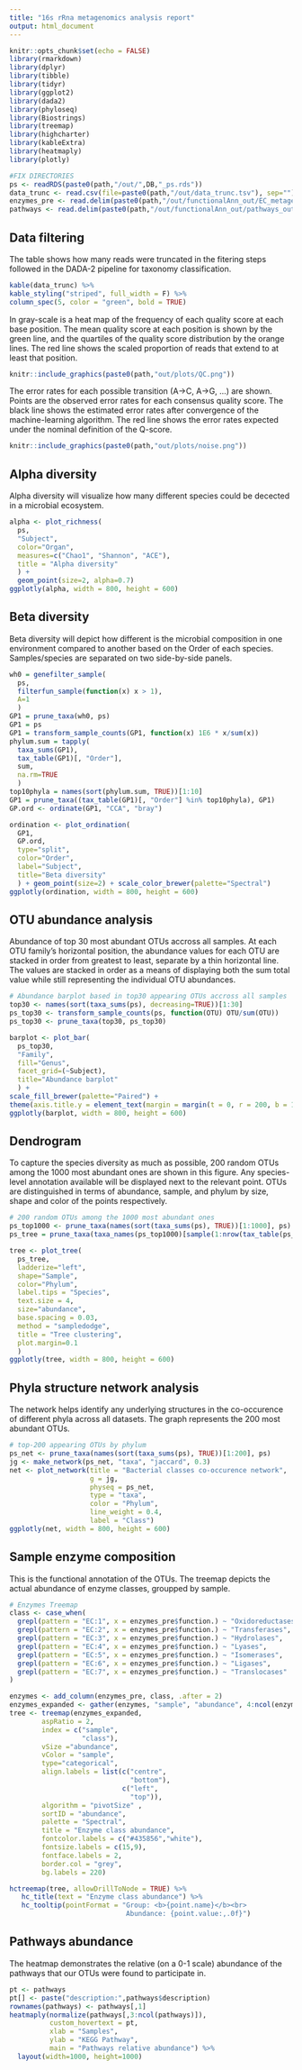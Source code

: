 ```yaml
---
title: "16s rRna metagenomics analysis report"
output: html_document
---
```


```r
knitr::opts_chunk$set(echo = FALSE)
library(rmarkdown)
library(dplyr)
library(tibble)
library(tidyr)
library(ggplot2)
library(dada2)
library(phyloseq)
library(Biostrings)
library(treemap)
library(highcharter)
library(kableExtra)
library(heatmaply)
library(plotly)

#FIX DIRECTORIES
ps <- readRDS(paste0(path,"/out/",DB,"_ps.rds"))
data_trunc <- read.csv(file=paste0(path,"/out/data_trunc.tsv"), sep="")
enzymes_pre <- read.delim(paste0(path,"/out/functionalAnn_out/EC_metagenome_out/pred_metagenome_unstrat_descrip.tsv.gz"))
pathways <- read.delim(paste0(path,"/out/functionalAnn_out/pathways_out/path_abun_unstrat_descrip.tsv.gz"))
```

## Data filtering
The table shows how many reads were truncated in the fitering steps followed in the DADA-2 pipeline for taxonomy classification. 
```r
kable(data_trunc) %>%
kable_styling("striped", full_width = F) %>%
column_spec(5, color = "green", bold = TRUE)
```
In gray-scale is a heat map of the frequency of each quality score at each base position. The mean quality score at each position is shown by the green line, and the quartiles of the quality score distribution by the orange lines. The red line shows the scaled proportion of reads that extend to at least that position.
```r
knitr::include_graphics(paste0(path,"out/plots/QC.png"))
```
The error rates for each possible transition (A→C, A→G, …) are shown. Points are the observed error rates for each consensus quality score. The black line shows the estimated error rates after convergence of the machine-learning algorithm. The red line shows the error rates expected under the nominal definition of the Q-score.
```r
knitr::include_graphics(paste0(path,"out/plots/noise.png"))
```

## Alpha diversity
Alpha diversity will visualize how many different species could be decected in a microbial ecosystem.
```r
alpha <- plot_richness(
  ps,
  "Subject",
  color="Organ",
  measures=c("Chao1", "Shannon", "ACE"),
  title = "Alpha diversity"
  ) + 
  geom_point(size=2, alpha=0.7)
ggplotly(alpha, width = 800, height = 600)
```

## Beta diversity
Beta diversity will depict how different is the microbial composition in one environment compared to another based on the Order of each species. Samples/species are separated on two side-by-side panels.
```r
wh0 = genefilter_sample(
  ps, 
  filterfun_sample(function(x) x > 1), 
  A=1
  )
GP1 = prune_taxa(wh0, ps)
GP1 = ps
GP1 = transform_sample_counts(GP1, function(x) 1E6 * x/sum(x))
phylum.sum = tapply(
  taxa_sums(GP1), 
  tax_table(GP1)[, "Order"], 
  sum, 
  na.rm=TRUE
  )
top10phyla = names(sort(phylum.sum, TRUE))[1:10]
GP1 = prune_taxa((tax_table(GP1)[, "Order"] %in% top10phyla), GP1)
GP.ord <- ordinate(GP1, "CCA", "bray")

ordination <- plot_ordination(
  GP1, 
  GP.ord, 
  type="split", 
  color="Order", 
  label="Subject",
  title="Beta diversity"
  ) + geom_point(size=2) + scale_color_brewer(palette="Spectral")
ggplotly(ordination, width = 800, height = 600)
```

## OTU abundance analysis
Abundance of top 30 most abundant OTUs accross all samples. At each OTU family’s horizontal position, the abundance values for each OTU are stacked in order from greatest to least, separate by a thin horizontal line. The values are stacked in order as a means of displaying both the sum total value while still representing the individual OTU abundances.
```r
# Abundance barplot based in top30 appearing OTUs accross all samples
top30 <- names(sort(taxa_sums(ps), decreasing=TRUE))[1:30]
ps_top30 <- transform_sample_counts(ps, function(OTU) OTU/sum(OTU))
ps_top30 <- prune_taxa(top30, ps_top30)

barplot <- plot_bar(
  ps_top30, 
  "Family", 
  fill="Genus", 
  facet_grid=(~Subject),
  title="Abundance barplot"
  ) +
scale_fill_brewer(palette="Paired") +
theme(axis.title.y = element_text(margin = margin(t = 0, r = 200, b = 100, l = 0)))
ggplotly(barplot, width = 800, height = 600)
```

## Dendrogram
To capture the species diversity as much as possible, 200 random OTUs among the 1000 most abundant ones are shown in this figure. Any species-level annotation available will be displayed next to the relevant point. OTUs are distinguished in terms of abundance, sample, and phylum by size, shape and color of the points respectively.
```r
# 200 random OTUs among the 1000 most abundant ones
ps_top1000 <- prune_taxa(names(sort(taxa_sums(ps), TRUE))[1:1000], ps)
ps_tree = prune_taxa(taxa_names(ps_top1000)[sample(1:nrow(tax_table(ps_top1000)),size = 200)], ps_top1000)

tree <- plot_tree(
  ps_tree,
  ladderize="left",
  shape="Sample",
  color="Phylum",
  label.tips = "Species",
  text.size = 4,
  size="abundance",
  base.spacing = 0.03,
  method = "sampledodge",
  title = "Tree clustering",
  plot.margin=0.1
  )
ggplotly(tree, width = 800, height = 600)
```

## Phyla structure network analysis
The network helps identify any underlying structures in the co-occurence of different phyla across all datasets. The graph represents the 200 most abundant OTUs.
```r
# top-200 appearing OTUs by phylum
ps_net <- prune_taxa(names(sort(taxa_sums(ps), TRUE))[1:200], ps)
jg <- make_network(ps_net, "taxa", "jaccard", 0.3)
net <- plot_network(title = "Bacterial classes co-occurence network", 
                    g = jg,
                    physeq = ps_net,
                    type = "taxa", 
                    color = "Phylum", 
                    line_weight = 0.4, 
                    label = "Class")
ggplotly(net, width = 800, height = 600)
```

## Sample enzyme composition
This is the functional annotation of the OTUs. The treemap depicts the actual abundance of enzyme classes, groupped by sample.
```r
# Enzymes Treemap
class <- case_when(
  grepl(pattern = "EC:1", x = enzymes_pre$function.) ~ "Oxidoreductases",
  grepl(pattern = "EC:2", x = enzymes_pre$function.) ~ "Transferases",
  grepl(pattern = "EC:3", x = enzymes_pre$function.) ~ "Hydrolases",
  grepl(pattern = "EC:4", x = enzymes_pre$function.) ~ "Lyases",
  grepl(pattern = "EC:5", x = enzymes_pre$function.) ~ "Isomerases",
  grepl(pattern = "EC:6", x = enzymes_pre$function.) ~ "Ligases",
  grepl(pattern = "EC:7", x = enzymes_pre$function.) ~ "Translocases"
)

enzymes <- add_column(enzymes_pre, class, .after = 2)
enzymes_expanded <- gather(enzymes, "sample", "abundance", 4:ncol(enzymes))
tree <- treemap(enzymes_expanded,
        aspRatio = 2,
        index = c("sample",
                  "class"),
        vSize ="abundance", 
        vColor = "sample",
        type="categorical",
        align.labels = list(c("centre",
                              "bottom"),
                            c("left",
                              "top")),
        algorithm = "pivotSize" ,
        sortID = "abundance",
        palette = "Spectral",
        title = "Enzyme class abundance",
        fontcolor.labels = c("#435856","white"), 
        fontsize.labels = c(15,9),
        fontface.labels = 2,
        border.col = "grey",
        bg.labels = 220)
```
```r
hctreemap(tree, allowDrillToNode = TRUE) %>% 
   hc_title(text = "Enzyme class abundance") %>% 
   hc_tooltip(pointFormat = "Group: <b>{point.name}</b><br>
                             Abundance: {point.value:,.0f}")
```

## Pathways abundance
The heatmap demonstrates the relative (on a 0-1 scale) abundance of the pathways that our OTUs were found to participate in.
```r
pt <- pathways
pt[] <- paste("description:",pathways$description)
rownames(pathways) <- pathways[,1]
heatmaply(normalize(pathways[,3:ncol(pathways)]), 
          custom_hovertext = pt, 
          xlab = "Samples", 
          ylab = "KEGG Pathway", 
          main = "Pathways relative abundance") %>% 
  layout(width=1000, height=1000)
```
